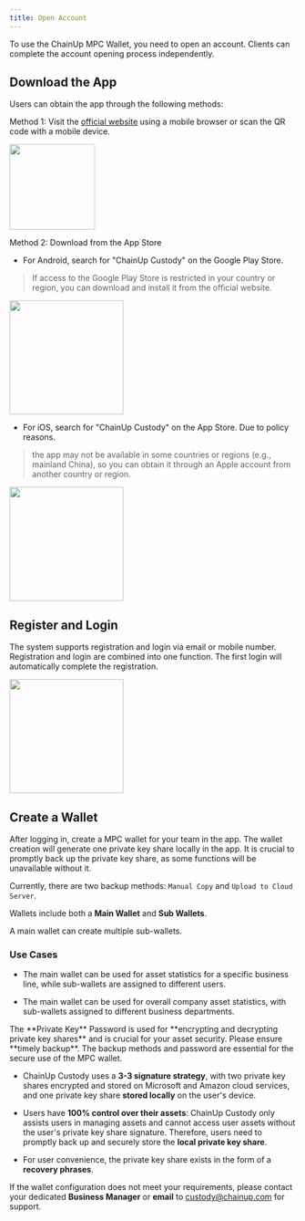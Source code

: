 ```yaml
---
title: Open Account
---
```



To use the ChainUp MPC Wallet, you need to open an account. Clients can complete the account opening process independently.


## Download the App

Users can obtain the app through the following methods:

Method 1: Visit the [official website](https://custody.chainup.com/download) using a mobile browser or scan the QR code with a mobile device.

<div className="w-full flex items-center justify-center">
    <img src="/images/qr-code-new.png" width="150"/>
</div>


Method 2: Download from the App Store

* For Android, search for "ChainUp Custody" on the Google Play Store.
> If access to the Google Play Store is restricted in your country or region, you can download and install it from the official website.

<div className="w-full flex items-center justify-center">
    <img src="/images/apis/download1.png" width="200"/>
</div>

* For iOS, search for "ChainUp Custody" on the App Store. Due to policy reasons.
> the app may not be available in some countries or regions (e.g., mainland China), so you can obtain it through an Apple account from another country or region.

<div className="w-full flex items-center justify-center">
    <img src="/images/apis/download2_en.png" width="200"/>
</div>


## Register and Login

The system supports registration and login via email or mobile number. Registration and login are combined into one function. The first login will automatically complete the registration.

<div className="w-full flex items-center justify-center">
    <img src="/images/apis/login-en.png" width="200"/>
</div>


## Create a Wallet

After logging in, create a MPC wallet for your team in the app. The wallet creation will generate one private key share locally in the app. It is crucial to promptly back up the private key share, as some functions will be unavailable without it.

Currently, there are two backup methods: `Manual Copy` and `Upload to Cloud Server`.

Wallets include both a **Main Wallet** and **Sub Wallets**.

<Tip>
A main wallet can create multiple sub-wallets.
</Tip>


### Use Cases

* The main wallet can be used for asset statistics for a specific business line, while sub-wallets are assigned to different users.

* The main wallet can be used for overall company asset statistics, with sub-wallets assigned to different business departments.

<Warning>
The **Private Key** Password is used for **encrypting and decrypting private key shares** and is crucial for your asset security. Please ensure **timely backup**. The backup methods and password are essential for the secure use of the MPC wallet.
</Warning>

* ChainUp Custody uses a **3-3 signature strategy**, with two private key shares encrypted and stored on Microsoft and Amazon cloud services, and one private key share **stored locally** on the user's device.

* Users have **100% control over their assets**: ChainUp Custody only assists users in managing assets and cannot access user assets without the user's private key share signature. Therefore, users need to promptly back up and securely store the **local private key share**.

* For user convenience, the private key share exists in the form of a **recovery phrases**.

If the wallet configuration does not meet your requirements, please contact your dedicated **Business Manager** or **email** to custody@chainup.com for support.